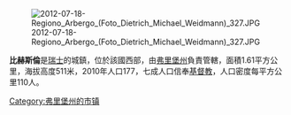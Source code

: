 [[Image:2012-07-18-Regiono_Arbergo_(Foto_Dietrich_Michael_Weidmann)_327.JPG|right]]

'''比赫斯倫'''是[[瑞士|瑞士]]的城鎮，位於該國西部，由[[弗里堡州|弗里堡州]]負責管轄，面積1.61平方公里，海拔高度511米，2010年人口177，七成人口信奉[[基督教|基督教]]，人口密度每平方公里110人。

{{Switzerland-geo-stub}}
[[Category:弗里堡州的市镇|Category:弗里堡州的市镇]]